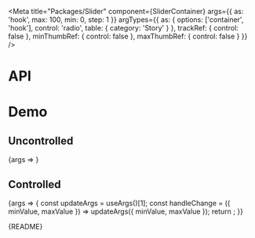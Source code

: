 
<Meta
  title="Packages/Slider"
  component={SliderContainer}
  args={{ as: 'hook', max: 100, min: 0, step: 1 }}
  argTypes={{
    as: { options: ['container', 'hook'], control: 'radio', table: { category: 'Story' } },
    trackRef: { control: false },
    minThumbRef: { control: false },
    maxThumbRef: { control: false }
  }}
/>

# API

<ArgsTable />

# Demo

## Uncontrolled

<Canvas>
  <Story
    name="Uncontrolled"
    argTypes={{ minValue: { control: false }, maxValue: { control: false } }}
  >
    {args => <SliderStory {...args} />}
  </Story>
</Canvas>

## Controlled

<Canvas>
  <Story
    name="Controlled"
    args={{ minValue: 25, maxValue: 75 }}
    argTypes={{ defaultMinValue: { control: false }, defaultMaxValue: { control: false } }}
  >
    {args => {
      const updateArgs = useArgs()[1];
      const handleChange = ({ minValue, maxValue }) => updateArgs({ minValue, maxValue });
      return <SliderStory {...args} onChange={handleChange} />;
    }}
  </Story>
</Canvas>

<Markdown>{README}</Markdown>
